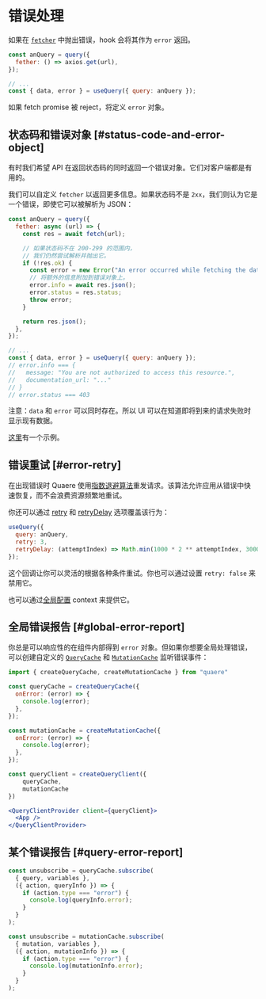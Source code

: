 
# 错误处理

如果在 [`fetcher`](/docs/data-fetching) 中抛出错误，hook 会将其作为 `error` 返回。

```js
const anQuery = query({
  fether: () => axios.get(url),
});

// ...
const { data, error } = useQuery({ query: anQuery });
```

如果 fetch promise 被 reject，将定义 `error` 对象。

## 状态码和错误对象 [#status-code-and-error-object]

有时我们希望 API 在返回状态码的同时返回一个错误对象。它们对客户端都是有用的。

我们可以自定义 `fetcher` 以返回更多信息。如果状态码不是 `2xx`，我们则认为它是一个错误，即使它可以被解析为 JSON：

```js
const anQuery = query({
  fether: async (url) => {
    const res = await fetch(url);

    // 如果状态码不在 200-299 的范围内，
    // 我们仍然尝试解析并抛出它。
    if (!res.ok) {
      const error = new Error("An error occurred while fetching the data.");
      // 将额外的信息附加到错误对象上。
      error.info = await res.json();
      error.status = res.status;
      throw error;
    }

    return res.json();
  },
});

// ...
const { data, error } = useQuery({ query: anQuery });
// error.info === {
//   message: "You are not authorized to access this resource.",
//   documentation_url: "..."
// }
// error.status === 403
```

<Callout emoji="💡">
  注意：<code>data</code> 和 <code>error</code> 可以同时存在。所以 UI
  可以在知道即将到来的请求失败时显示现有数据。
</Callout>

[这里](/examples/error-handling)有一个示例。

## 错误重试 [#error-retry]

在出现错误时 Quaere 使用[指数退避算法](https://en.wikipedia.org/wiki/Exponential_backoff)重发请求。该算法允许应用从错误中快速恢复，而不会浪费资源频繁地重试。

你还可以通过 [retry](/docs/api#options) 和 [retryDelay](/docs/api#options) 选项覆盖该行为：

```js
useQuery({
  query: anQuery,
  retry: 3,
  retryDelay: (attemptIndex) => Math.min(1000 * 2 ** attemptIndex, 30000),
});
```

这个回调让你可以灵活的根据各种条件重试。你也可以通过设置 `retry: false` 来禁用它。

也可以通过[全局配置](/docs/global-configuration) context 来提供它。

## 全局错误报告 [#global-error-report]

你总是可以响应性的在组件内部得到 `error` 对象。但如果你想要全局处理错误，可以创建自定义的 [`QueryCache`](/docs/reference/query-cache) 和 [`MutationCache`](/docs/reference/mutation-cache) 监听错误事件：

```jsx
import { createQueryCache, createMutationCache } from "quaere"

const queryCache = createQueryCache({
  onError: (error) => {
    console.log(error);
  },
});

const mutationCache = createMutationCache({
  onError: (error) => {
    console.log(error);
  },
});

const queryClient = createQueryClient({
    queryCache,
    mutationCache
})

<QueryClientProvider client={queryClient}>
  <App />
</QueryClientProvider>
```

## 某个错误报告 [#query-error-report]

```jsx
const unsubscribe = queryCache.subscribe(
  { query, variables },
  ({ action, queryInfo }) => {
    if (action.type === "error") {
      console.log(queryInfo.error);
    }
  }
);

const unsubscribe = mutationCache.subscribe(
  { mutation, variables },
  ({ action, mutationInfo }) => {
    if (action.type === "error") {
      console.log(mutationInfo.error);
    }
  }
);
```
